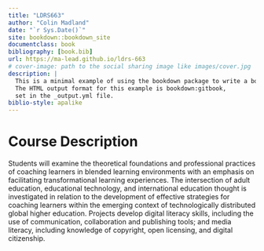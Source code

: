 ```yaml
---
title: "LDRS663"
author: "Colin Madland"
date: "`r Sys.Date()`"
site: bookdown::bookdown_site
documentclass: book
bibliography: [book.bib]
url: https://ma-lead.github.io/ldrs-663
# cover-image: path to the social sharing image like images/cover.jpg
description: |
  This is a minimal example of using the bookdown package to write a book.
  The HTML output format for this example is bookdown:gitbook,
  set in the _output.yml file.
biblio-style: apalike
---
```


# Course Description {-}

Students will examine the theoretical foundations and professional practices of coaching learners in blended learning environments with an emphasis on facilitating transformational learning experiences. The intersection of adult education, educational technology, and international education thought is investigated in relation to the development of effective strategies for coaching learners within the emerging context of technologically distributed global higher education. Projects develop digital literacy skills, including the use of communication, collaboration and publishing tools; and media literacy, including knowledge of copyright, open licensing, and digital citizenship.
